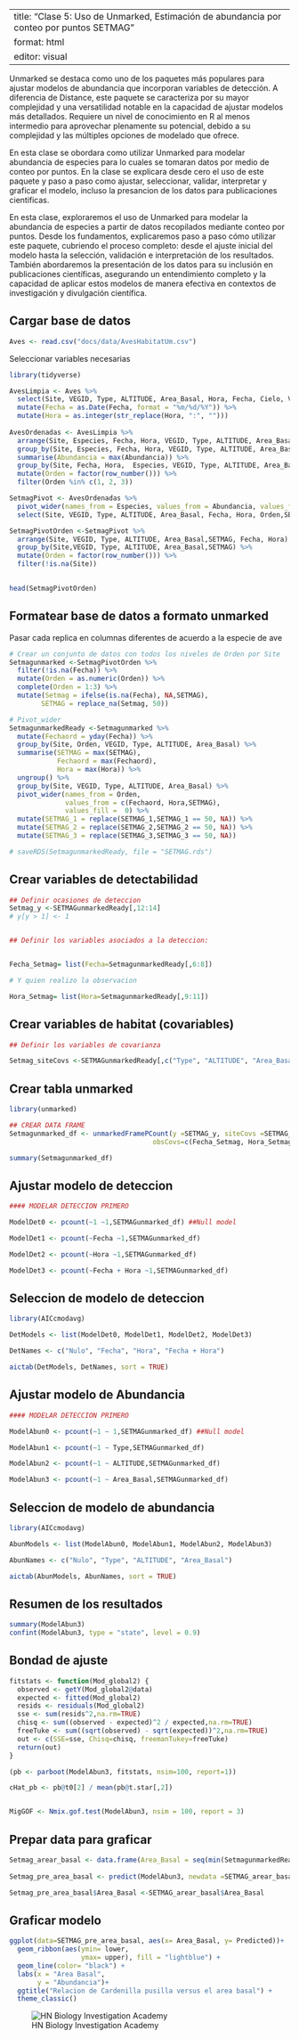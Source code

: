 
---
title: "Clase 5: Uso de Unmarked, Estimación de abundancia por conteo por puntos SETMAG"
format: html
editor: visual
---

Unmarked se destaca como uno de los paquetes más populares para ajustar modelos de abundancia que incorporan variables de detección. A diferencia de Distance, este paquete se caracteriza por su mayor complejidad y una versatilidad notable en la capacidad de ajustar modelos más detallados. Requiere un nivel de conocimiento en R al menos intermedio para aprovechar plenamente su potencial, debido a su complejidad y las múltiples opciones de modelado que ofrece.

En esta clase se obordara como utilizar Unmarked para modelar abundancia de especies para lo cuales se tomaran datos por medio de conteo por puntos. En la clase se explicara desde cero el uso de este paquete y paso a paso como ajustar, seleccionar, validar, interpretar y graficar el modelo, incluso la presancion de los datos para publicaciones cientificas.

En esta clase, exploraremos el uso de Unmarked para modelar la abundancia de especies a partir de datos recopilados mediante conteo por puntos. Desde los fundamentos, explicaremos paso a paso cómo utilizar este paquete, cubriendo el proceso completo: desde el ajuste inicial del modelo hasta la selección, validación e interpretación de los resultados. También abordaremos la presentación de los datos para su inclusión en publicaciones científicas, asegurando un entendimiento completo y la capacidad de aplicar estos modelos de manera efectiva en contextos de investigación y divulgación científica.

::: panel-tabset

## Cargar base de datos

```r
Aves <- read.csv("docs/data/AvesHabitatUm.csv")
```

Seleccionar variables necesarias

```r
library(tidyverse)

AvesLimpia <- Aves %>% 
  select(Site, VEGID, Type, ALTITUDE, Area_Basal, Hora, Fecha, Cielo, Viento, Especies, Abundancia) %>% 
  mutate(Fecha = as.Date(Fecha, format = "%m/%d/%Y")) %>% 
  mutate(Hora = as.integer(str_replace(Hora, ":", "")))
  
AvesOrdenadas <- AvesLimpia %>%
  arrange(Site, Especies, Fecha, Hora, VEGID, Type, ALTITUDE, Area_Basal) %>%
  group_by(Site, Especies, Fecha, Hora, VEGID, Type, ALTITUDE, Area_Basal) %>%
  summarise(Abundancia = max(Abundancia)) %>%
  group_by(Site, Fecha, Hora,  Especies, VEGID, Type, ALTITUDE, Area_Basal) %>%
  mutate(Orden = factor(row_number())) %>% 
  filter(Orden %in% c(1, 2, 3))

SetmagPivot <- AvesOrdenadas %>% 
  pivot_wider(names_from = Especies, values_from = Abundancia, values_fill = 0) %>% 
  select(Site, VEGID, Type, ALTITUDE, Area_Basal, Fecha, Hora, Orden,SETMAG)
```


```r
SetmagPivotOrden <-SetmagPivot %>%
  arrange(Site, VEGID, Type, ALTITUDE, Area_Basal,SETMAG, Fecha, Hora) %>%
  group_by(Site,VEGID, Type, ALTITUDE, Area_Basal,SETMAG) %>%
  mutate(Orden = factor(row_number())) %>% 
  filter(!is.na(Site))
  

head(SetmagPivotOrden)
```


## Formatear base de datos a formato unmarked

Pasar cada replica en columnas diferentes de acuerdo a la especie de ave

```r


# Crear un conjunto de datos con todos los niveles de Orden por Site
Setmagunmarked <-SetmagPivotOrden %>%
  filter(!is.na(Fecha)) %>% 
  mutate(Orden = as.numeric(Orden)) %>% 
  complete(Orden = 1:3) %>%
  mutate(Setmag = ifelse(is.na(Fecha), NA,SETMAG),
        SETMAG = replace_na(Setmag, 50))

# Pivot_wider
SetmagunmarkedReady <-Setmagunmarked %>%
  mutate(Fechaord = yday(Fecha)) %>% 
  group_by(Site, Orden, VEGID, Type, ALTITUDE, Area_Basal) %>%
  summarise(SETMAG = max(SETMAG),
            Fechaord = max(Fechaord),
            Hora = max(Hora)) %>% 
  ungroup() %>%
  group_by(Site, VEGID, Type, ALTITUDE, Area_Basal) %>% 
  pivot_wider(names_from = Orden,
              values_from = c(Fechaord, Hora,SETMAG),
              values_fill =  0) %>% 
  mutate(SETMAG_1 = replace(SETMAG_1,SETMAG_1 == 50, NA)) %>% 
  mutate(SETMAG_2 = replace(SETMAG_2,SETMAG_2 == 50, NA)) %>% 
  mutate(SETMAG_3 = replace(SETMAG_3,SETMAG_3 == 50, NA)) 


```
```r
# saveRDS(SetmagunmarkedReady, file = "SETMAG.rds")
```


## Crear variables de detectabilidad

```r
## Definir ocasiones de deteccion
Setmag_y <-SETMAGunmarkedReady[,12:14]
# y[y > 1] <- 1


## Definir los variables asociados a la deteccion:


Fecha_Setmag= list(Fecha=SetmagunmarkedReady[,6:8]) 

# Y quien realizo la observacion

Hora_Setmag= list(Hora=SetmagunmarkedReady[,9:11]) 


```


## Crear variables de habitat (covariables)

```r
## Definir los variables de covarianza

Setmag_siteCovs <-SETMAGunmarkedReady[,c("Type", "ALTITUDE", "Area_Basal")]
```

## Crear tabla unmarked

```r

library(unmarked)

## CREAR DATA FRAME
Setmagunmarked_df <- unmarkedFramePCount(y =SETMAG_y, siteCovs =SETMAG_siteCovs, 
                                    obsCovs=c(Fecha_Setmag, Hora_Setmag))

summary(Setmagunmarked_df)

```


## Ajustar modelo de deteccion

```r
#### MODELAR DETECCION PRIMERO

ModelDet0 <- pcount(~1 ~1,SETMAGunmarked_df) ##Null model

ModelDet1 <- pcount(~Fecha ~1,SETMAGunmarked_df)

ModelDet2 <- pcount(~Hora ~1,SETMAGunmarked_df)

ModelDet3 <- pcount(~Fecha + Hora ~1,SETMAGunmarked_df)
```



## Seleccion de modelo de deteccion

```r
library(AICcmodavg)

DetModels <- list(ModelDet0, ModelDet1, ModelDet2, ModelDet3)

DetNames <- c("Nulo", "Fecha", "Hora", "Fecha + Hora")

aictab(DetModels, DetNames, sort = TRUE)
```

## Ajustar modelo de Abundancia

```r
#### MODELAR DETECCION PRIMERO

ModelAbun0 <- pcount(~1 ~ 1,SETMAGunmarked_df) ##Null model

ModelAbun1 <- pcount(~1 ~ Type,SETMAGunmarked_df)

ModelAbun2 <- pcount(~1 ~ ALTITUDE,SETMAGunmarked_df)

ModelAbun3 <- pcount(~1 ~ Area_Basal,SETMAGunmarked_df)
```
## Seleccion de modelo de abundancia

```r
library(AICcmodavg)

AbunModels <- list(ModelAbun0, ModelAbun1, ModelAbun2, ModelAbun3)

AbunNames <- c("Nulo", "Type", "ALTITUDE", "Area_Basal")

aictab(AbunModels, AbunNames, sort = TRUE)
```
## Resumen de los resultados

```r
summary(ModelAbun3)
confint(ModelAbun3, type = "state", level = 0.9)
```

## Bondad de ajuste

```r


fitstats <- function(Mod_global2) {
  observed <- getY(Mod_global2@data)
  expected <- fitted(Mod_global2)
  resids <- residuals(Mod_global2)
  sse <- sum(resids^2,na.rm=TRUE)
  chisq <- sum((observed - expected)^2 / expected,na.rm=TRUE)
  freeTuke <- sum((sqrt(observed) - sqrt(expected))^2,na.rm=TRUE)
  out <- c(SSE=sse, Chisq=chisq, freemanTukey=freeTuke)
  return(out)
}

(pb <- parboot(ModelAbun3, fitstats, nsim=100, report=1))

cHat_pb <- pb@t0[2] / mean(pb@t.star[,2])


MigGOF <- Nmix.gof.test(ModelAbun3, nsim = 100, report = 3)


```


## Prepar data para graficar

```r
Setmag_arear_basal <- data.frame(Area_Basal = seq(min(SetmagunmarkedReady$Area_Basal, na.rm = TRUE), max(SetmagunmarkedReady$Area_Basal, na.rm = TRUE), length.out = 100))
                                 
Setmag_pre_area_basal <- predict(ModelAbun3, newdata =SETMAG_arear_basal, type = "state")

Setmag_pre_area_basal$Area_Basal <-SETMAG_arear_basal$Area_Basal 
```


## Graficar modelo

```r
ggplot(data=SETMAG_pre_area_basal, aes(x= Area_Basal, y= Predicted))+
  geom_ribbon(aes(ymin= lower,
                  ymax= upper), fill = "lightblue") +
  geom_line(color= "black") +
  labs(x = "Area Basal", 
       y = "Abundancia")+
  ggtitle("Relacion de Cardenilla pusilla versus el area basal") +
  theme_classic()
```


::: 



![HN Biology Investigation Academy](HN Cursos publicidad/HN Biology Inv large.jpg)
